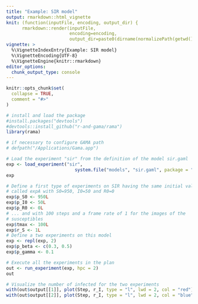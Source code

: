 ```yaml
---
title: "Example: SIR model"
output: rmarkdown::html_vignette
knit: (function(inputFile, encoding, output_dir) { 
      rmarkdown::render(inputFile,
                        encoding=encoding, 
                        output_dir=paste0(dirname(normalizePath(getwd())), "/inst/doc"))})
vignette: >
  %\VignetteIndexEntry{Example: SIR model}
  %\VignetteEncoding{UTF-8}
  %\VignetteEngine{knitr::rmarkdown}
editor_options: 
  chunk_output_type: console
---
```


```r
knitr::opts_chunk$set(
  collapse = TRUE,
  comment = "#>"
)
```

```r
# install and load the package
#install.packages("devtools")
#devtools::install_github("r-and-gama/rama")
library(rama)

# if necessary to configure GAMA path
# defpath("/Applications/Gama.app")
```

```r
# Load the experiment "sir" from the definition of the model sir.gaml
exp <- load_experiment("sir",
                          system.file("models", "sir.gaml", package = "rama"))
exp

```

```r
# Define a first type of experiments on SIR having the same initial value
# called expA with S0=950, I0=50 and R0=0
exp$p_S0 <- 950L
exp$p_I0 <- 50L
exp$p_R0 <- 0L
# ... and with 100 steps and a frame rate of 1 for the images of the
# susceptibles
exp$tmax <- 100L
exp$r_S <- 1L
# Define a two experiments on this model
exp <- repl(exp, 2)
exp$p_beta <- c(0.3, 0.5)
exp$p_gamma <- 0.1

```

```r
# Execute all the experiments in the plan
out <- run_experiment(exp, hpc = 2)
out
```

```r
# Visualize the number of infected for the two experiments
with(out$output[[1]], plot(Step, r_I, type = "l", lwd = 2, col = "red"))
with(out$output[[2]], plot(Step, r_I, type = "l", lwd = 2, col = "blue"))
```

